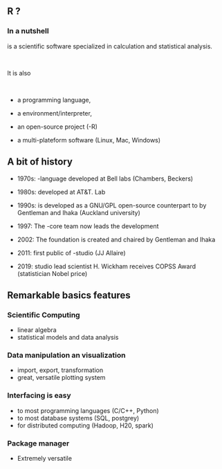 ## R ?

### In a nutshell

\C{R} is a scientific software specialized in calculation and statistical analysis. 

&nbsp;

It is also

&nbsp;

* a programming language, 

* a environment/interpreter, 

* an open-source project (\C{GNU}-R)

* a multi-plateform software (Linux, Mac, Windows)

## A bit of history

- 1970s: \C{S}-language developed at Bell labs (Chambers, Beckers)

- 1980s: \C{S-PLUS} developed at AT\&T. Lab

- 1990s: \C{R} is developed as a GNU/GPL open-source counterpart to \C{S} by  Gentleman  and  Ihaka (Auckland university)

- 1997: The \C{R}-core team now leads  the development

- 2002: The \C{R} foundation is created and chaired by Gentleman and Ihaka

- 2011: first public of \C{R}-studio (JJ Allaire)

- 2019: \C{R}studio lead scientist H. Wickham receives COPSS Award (statistician Nobel price)

## Remarkable basics features

### Scientific Computing

* linear algebra
* statistical models and data analysis

### Data manipulation an visualization

* import, export, transformation
* great, versatile plotting system

### Interfacing is easy

* to most programming languages (C/C++, Python)
* to most database systems (SQL, postgrey)
* for distributed computing (Hadoop, H20, spark)

### Package manager

* Extremely versatile
